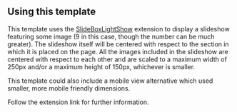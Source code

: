 {{doc/start}}
{{featured images}}

== Using this template ==
This template uses the [[gphelp:Extension:SlideBoxLightShow|SlideBoxLightShow]] extension to display a slideshow featuring some image (9 in this case, though the number can be much greater). The slideshow itself will be centered with respect to the section in which it is placed on the page. All the images included in the slideshow are centered with respect to each other and are scaled to a maximum width of 250px and/or a maximum height of 150px, whichever is smaller.

This template could also include a mobile view alternative which used smaller, more mobile friendly dimensions.

Follow the extension link for further information.
{{doc/end}}